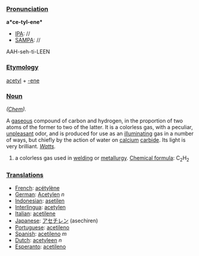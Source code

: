 ===[[Pronunciation]]===

'''a*ce-tyl-ene*'''
*[[IPA]]: //
*[[SAMPA]]: //
AAH-seh-ti-LEEN
===[[Etymology]]===

[[acetyl]] + [[-ene]]
=== [[Noun]] ===

''([[Chem (subject)|Chem]]).''

A [[gaseous]] compound of carbon and hydrogen, in the proportion of two atoms of the former to two of the latter. It is a colorless gas, with a peculiar, [[unpleasant]] odor, and is produced for use as an [[illuminating]] gas in a number of ways, but chiefly by the action of water on [[calcium]] [[carbide]]. Its light is very brilliant. ''[[Watts]].''

# a colorless gas used in [[welding]] or [[metallurgy]]. [[Chemical formula]]: C<sub>2</sub>H<sub>2</sub>

=== [[Translations]] ===
* [[French]]: [[acétylène]] 
* [[German]]: [[Acetylen]] ''n''
* [[Indonesian]]: [[asetilen]] 
* [[Interlingua]]: [[acetylen]] 
* [[Italian]]: [[acetilene]] 
* [[Japanese]]: [[アセチレン]] (asechiren)
* [[Portuguese]]: [[acetileno]] 
* [[Spanish]]: [[acetileno]] ''m''
* [[Dutch]]: [[acetyleen]] ''n''
* [[Esperanto]]: [[acetileno]]